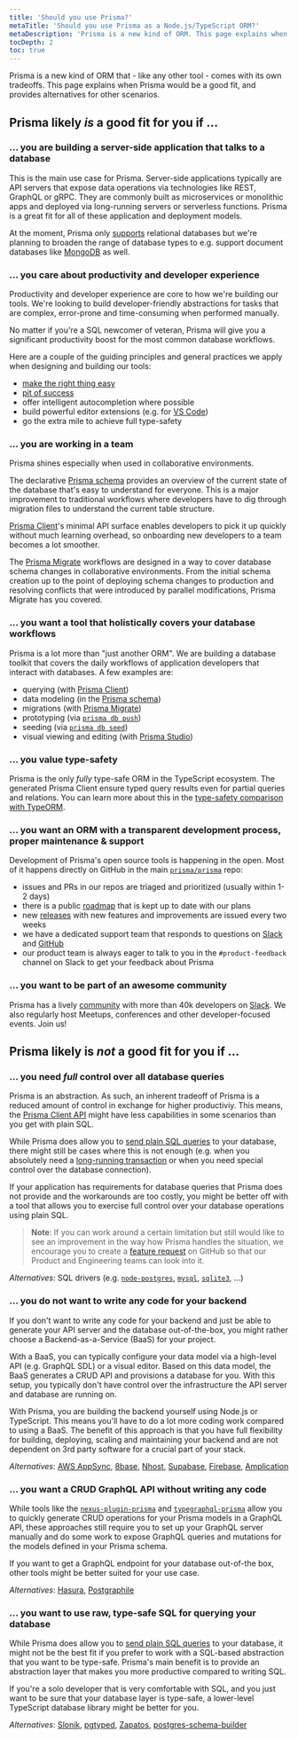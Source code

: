 ```yaml
---
title: 'Should you use Prisma?'
metaTitle: 'Should you use Prisma as a Node.js/TypeScript ORM?'
metaDescription: 'Prisma is a new kind of ORM. This page explains when Prisma would be a good fit, and provides alternatives for other scenarios.'
tocDepth: 2
toc: true
---
```


<TopBlock>

Prisma is a new kind of ORM that - like any other tool - comes with its own tradeoffs. This page explains when Prisma would be a good fit, and provides alternatives for other scenarios. 

</TopBlock>

<!-- ## TLDR

Here's an overview of the different scenarios where Prisma might or might not be a good fit for your project. To learn about each scenario in more detail, find the respective section further down on this page.

**Prisma likely _is_ a good fit for you if ...**

... are building a server-side application that talks to a database

... you care about productivity and developer experience

... you are working in a team

... you want a tool that holistically covers your database workflows

... you want an ORM with a transparent development process, maintenance & support

... you want to be part of an awesome community


**Prisma likely _is not_ a good fit for you if ...**

... you need full control over all database queries

... you do not want to write any code for your backend

... you want a CRUD GraphQL API without writing any code

... you want to use raw, type-safe SQL for querying your database -->

## Prisma likely _is_ a good fit for you if ...

### ... you are building a server-side application that talks to a database

This is the main use case for Prisma. Server-side applications typically are API servers that expose data operations via technologies like REST, GraphQL or gRPC. They are commonly built as microservices or monolithic apps and deployed via long-running servers or serverless functions. Prisma is a great fit for all of these application and deployment models. 

At the moment, Prisma only [supports](../../reference/database-reference/supported-databases) relational databases but we're planning to broaden the range of database types to e.g. support document databases like [MongoDB](https://www.notion.so/prismaio/Support-MongoDB-9f115ebf4a754069a7d7eaae94dc4651) as well.

### ... you care about productivity and developer experience

Productivity and developer experience are core to how we're building our tools. We're looking to build developer-friendly abstractions for tasks that are complex, error-prone and time-consuming when performed manually.

No matter if you're a SQL newcomer of veteran, Prisma will give you a significant productivity boost for the most common database workflows.

Here are a couple of the guiding principles and general practices we apply when designing and building our tools:

- [make the right thing easy](https://lengstorf.com/right-thing-easy-thing/)
- [pit of success](https://blog.codinghorror.com/falling-into-the-pit-of-success/)
- offer intelligent autocompletion where possible
- build powerful editor extensions (e.g. for [VS Code](https://marketplace.visualstudio.com/items?itemName=Prisma.prisma))
- go the extra mile to achieve full type-safety


### ... you are working in a team

Prisma shines especially when used in collaborative environments. 

The declarative [Prisma schema](../components/prisma-schema) provides an overview of the current state of the database that's easy to understand for everyone. This is a major improvement to traditional workflows where developers have to dig through migration files to understand the current table structure.

[Prisma Client](../components/prisma-client)'s minimal API surface enables developers to pick it up quickly without much learning overhead, so onboarding new developers to a team becomes a lot smoother.

The [Prisma Migrate](../components/prisma-migrate) workflows are designed in a way to cover database schema changes in collaborative environments. From the initial schema creation up to the point of deploying schema changes to production and resolving conflicts that were introduced by parallel modifications, Prisma Migrate has you covered.

### ... you want a tool that holistically covers your database workflows

Prisma is a lot more than "just another ORM". We are building a database toolkit that covers the daily workflows of application developers that interact with databases. A few examples are:

- querying (with [Prisma Client](../components/prisma-client))
- data modeling (in the [Prisma schema](../components/prisma-schema))
- migrations (with [Prisma Migrate](../components/prisma-migrate))
- prototyping (via [`prisma db push`](../../reference/api-reference/command-reference#db-push))
- seeding (via [`prisma db seed`](../../reference/api-reference/command-reference#db-seed-preview))
- visual viewing and editing (with [Prisma Studio](http://prisma.io/studio))

### ... you value type-safety

Prisma is the only _fully_ type-safe ORM in the TypeScript ecosystem. The generated Prisma Client ensure typed query results even for partial queries and relations. You can learn more about this in the [type-safety comparison with TypeORM](../more/comparisons/prisma-and-typeorm#type-safety).

### ... you want an ORM with a transparent development process, proper maintenance & support

Development of Prisma's open source tools is happening in the open. Most of it happens directly on GitHub in the main [`prisma/prisma`](https://github.com/prisma/prisma) repo:

- issues and PRs in our repos are triaged and prioritized (usually within 1-2 days)
- there is a public [roadmap](https://pris.ly/roadmap) that is kept up to date with our plans
- new [releases](https://github.com/prisma/prisma/releases) with new features and improvements are issued every two weeks
- we have a dedicated support team that responds to questions on [Slack](https://slack.prisma.io) and [GitHub](https://github.com/prisma/prisma/discussions)
- our product team is always eager to talk to you in the `#product-feedback` channel on Slack to get your feedback about Prisma

### ... you want to be part of an awesome community

Prisma has a lively [community](https://www.prisma.io/community) with more than 40k developers on [Slack](https://slack.prisma.io). We also regularly host Meetups, conferences and other developer-focused events. Join us!

## Prisma likely is _not_ a good fit for you if ...

### ... you need _full_ control over all database queries

Prisma is an abstraction. As such, an inherent tradeoff of Prisma is a reduced amount of control in exchange for higher productiviy. This means, the [Prisma Client API]() might have less capabilities in some scenarios than you get with plain SQL. 

While Prisma does allow you to [send plain SQL queries](../components/prisma-client/raw-database-access) to your database, there might still be cases where this is not enough (e.g. when you absolutely need a [long-running transaction](https://github.com/prisma/prisma/issues?q=is%3Aissue+is%3Aopen+transactions) or when you need special control over the database connection).

If your application has requirements for database queries that Prisma does not provide and the workarounds are too costly, you might be better off with a tool that allows you to exercise full control over your database operations using plain SQL.

> **Note**: If you can work around a certain limitation but still would like to see an improvement in the way how Prisma handles the situation, we encourage you to create a [feature request](https://github.com/prisma/prisma/issues/new?assignees=&labels=&template=feature_request.md&title=) on GitHub so that our Product and Engineering teams can look into it.  

_Alternatives_: SQL drivers (e.g. [`node-postgres`](https://node-postgres.com/), [`mysql`](https://github.com/mysqljs/mysql#readme), [`sqlite3`](https://github.com/mapbox/node-sqlite3#README), ...)

### ... you do not want to write any code for your backend

If you don't want to write any code for your backend and just be able to generate your API server and the database out-of-the-box, you might rather choose a Backend-as-a-Service (BaaS) for your project.

With a BaaS, you can typically configure your data model via a high-level API (e.g. GraphQL SDL) or a visual editor. Based on this data model, the BaaS generates a CRUD API and provisions a database for you. With this setup, you typically don't have control over the infrastructure the API server and database are running on.

With Prisma, you are building the backend yourself using Node.js or TypeScript. This means you'll have to do a lot more coding work compared to using a BaaS. The benefit of this approach is that you have full flexibility for building, deploying, scaling and maintaining your backend and are not dependent on 3rd party software for a crucial part of your stack.

_Alternatives_: [AWS AppSync](https://aws.amazon.com/appsync/), [8base](https://www.8base.com/), [Nhost](https://nhost.io/), [Supabase](https://supabase.io/), [Firebase](https://firebase.google.com/), [Amplication](http://amplication.com/)

### ... you want a CRUD GraphQL API without writing any code

While tools like the [`nexus-plugin-prisma`](https://nexusjs.org/docs/plugins/prisma/overview) and [`typegraphql-prisma`](https://github.com/MichalLytek/typegraphql-prisma#readme) allow you to quickly generate CRUD operations for your Prisma models in a GraphQL API, these approaches still require you to set up your GraphQL server manually and do some work to expose GraphQL queries and mutations for the models defined in your Prisma schema.

If you want to get a GraphQL endpoint for your database out-of-the box, other tools might be better suited for your use case.

_Alternatives_: [Hasura](https://hasura.io/), [Postgraphile](https://www.graphile.org/postgraphile/)

### ... you want to use raw, type-safe SQL for querying your database

While Prisma does allow you to [send plain SQL queries](../components/prisma-client/raw-database-access) to your database, it might not be the best fit if you prefer to work with a SQL-based abstraction that you want to be type-safe. Prisma's main benefit is to provide an abstraction layer that makes you more productive compared to writing SQL. 

If you're a solo developer that is very comfortable with SQL, and you just want to be sure that your database layer is type-safe, a lower-level TypeScript database library might be better for you. 

_Alternatives_: [Slonik](https://github.com/gajus/slonik), [pgtyped](https://github.com/adelsz/pgtyped), [Zapatos](https://jawj.github.io/zapatos/), [postgres-schema-builder](https://github.com/yss14/postgres-schema-builder)
